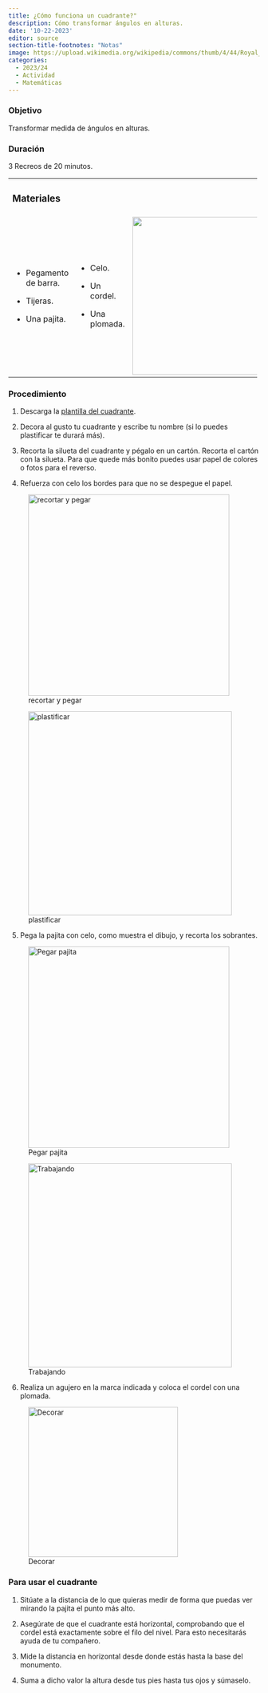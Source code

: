 ```yaml
---
title: ¿Cómo funciona un cuadrante?"
description: Cómo transformar ángulos en alturas.
date: '10-22-2023'
editor: source
section-title-footnotes: "Notas"
image: https://upload.wikimedia.org/wikipedia/commons/thumb/4/44/Royal_presentation_octant%2C_made_by_Jean_Baptiste_Magnie%2C_dedicated_to_King_Louis_XVI%2C_c._1786%2C_brass%2C_mahogany%2C_glass_-_Peabody_Essex_Museum_-_DSC06648.jpg/640px-Royal_presentation_octant%2C_made_by_Jean_Baptiste_Magnie%2C_dedicated_to_King_Louis_XVI%2C_c._1786%2C_brass%2C_mahogany%2C_glass_-_Peabody_Essex_Museum_-_DSC06648.jpg
categories: 
  - 2023/24
  - Actividad
  - Matemáticas
---
```


### Objetivo

Transformar medida de ángulos en alturas.

### Duración

3 Recreos de 20 minutos.

+-------------------------+------------------+---------------------------------------------:+
| ### Materiales          |                  |                                              |
+-------------------------+------------------+----------------------------------------------+
| -   Pegamento de barra. | -   Celo.        | | ![](materiales_cuadrante.png){width="316"} |
|                         |                  |                                              |
| -   Tijeras.            | -   Un cordel.   |                                              |
|                         |                  |                                              |
| -   Una pajita.         | -   Una plomada. |                                              |
+-------------------------+------------------+----------------------------------------------+

### Procedimiento

1.  Descarga la [plantilla del cuadrante](Plantilla%20cuadrante.pdf).

2.  Decora al gusto tu cuadrante y escribe tu nombre (si lo puedes plastificar te durará más).

3.  Recorta la silueta del cuadrante y pégalo en un cartón. Recorta el cartón con la silueta. Para que quede más bonito puedes usar papel de colores o fotos para el reverso.

4.  Refuerza con celo los bordes para que no se despegue el papel.

::: {layout-nrow="1"}
![recortar y pegar](recortar_cuadrante.png){width="403"}

![plastificar](recortar_cuadrante_2.png){width="408"}
:::

5.  Pega la pajita con celo, como muestra el dibujo, y recorta los sobrantes.

::: {layout-nrow="1"}
![Pegar pajita](cuadrante_pajita.png){width="403"}

![Trabajando](cuadrante_trabajando_clase.png){width="408"}
:::

6.  Realiza un agujero en la marca indicada y coloca el cordel con una plomada.

![Decorar](foto_cuadrante.png){width="300"}

### Para usar el cuadrante

1.  Sitúate a la distancia de lo que quieras medir de forma que puedas ver mirando la pajita el punto más alto.

2.  Asegúrate de que el cuadrante está horizontal, comprobando que el cordel está exactamente sobre el filo del nivel. Para esto necesitarás ayuda de tu compañero.

3.  Mide la distancia en horizontal desde donde estás hasta la base del monumento.

4.  Suma a dicho valor la altura desde tus pies hasta tus ojos y súmaselo.
